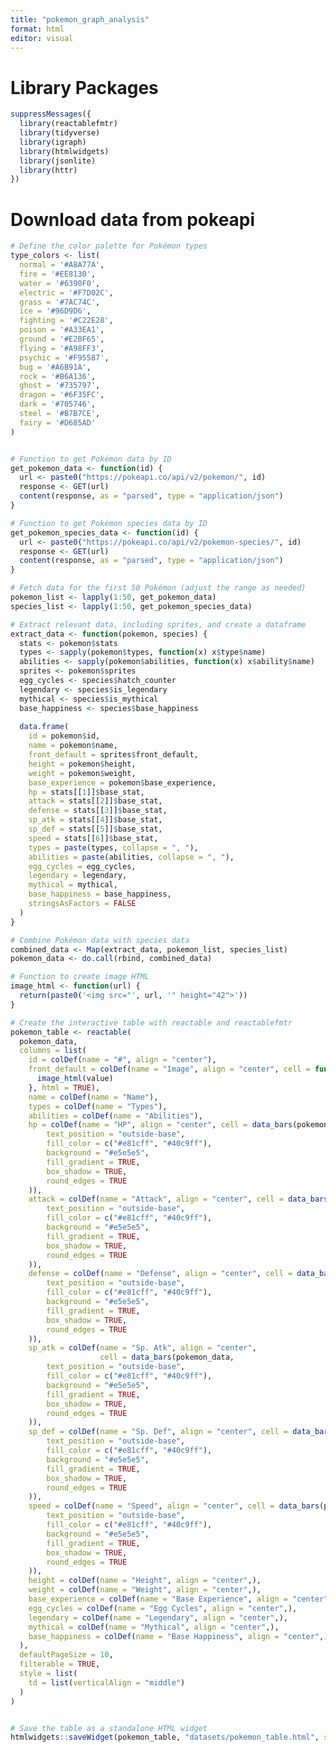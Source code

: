 ```yaml
---
title: "pokemon_graph_analysis"
format: html
editor: visual
---
```


# Library Packages

```r
suppressMessages({
  library(reactablefmtr)
  library(tidyverse)
  library(igraph)
  library(htmlwidgets)
  library(jsonlite)
  library(httr)
})
```


# Download data from pokeapi

```r
# Define the color palette for Pokémon types
type_colors <- list(
  normal = '#A8A77A',
  fire = '#EE8130',
  water = '#6390F0',
  electric = '#F7D02C',
  grass = '#7AC74C',
  ice = '#96D9D6',
  fighting = '#C22E28',
  poison = '#A33EA1',
  ground = '#E2BF65',
  flying = '#A98FF3',
  psychic = '#F95587',
  bug = '#A6B91A',
  rock = '#B6A136',
  ghost = '#735797',
  dragon = '#6F35FC',
  dark = '#705746',
  steel = '#B7B7CE',
  fairy = '#D685AD'
)


# Function to get Pokémon data by ID
get_pokemon_data <- function(id) {
  url <- paste0("https://pokeapi.co/api/v2/pokemon/", id)
  response <- GET(url)
  content(response, as = "parsed", type = "application/json")
}

# Function to get Pokémon species data by ID
get_pokemon_species_data <- function(id) {
  url <- paste0("https://pokeapi.co/api/v2/pokemon-species/", id)
  response <- GET(url)
  content(response, as = "parsed", type = "application/json")
}

# Fetch data for the first 50 Pokémon (adjust the range as needed)
pokemon_list <- lapply(1:50, get_pokemon_data)
species_list <- lapply(1:50, get_pokemon_species_data)

# Extract relevant data, including sprites, and create a dataframe
extract_data <- function(pokemon, species) {
  stats <- pokemon$stats
  types <- sapply(pokemon$types, function(x) x$type$name)
  abilities <- sapply(pokemon$abilities, function(x) x$ability$name)
  sprites <- pokemon$sprites
  egg_cycles <- species$hatch_counter
  legendary <- species$is_legendary
  mythical <- species$is_mythical
  base_happiness <- species$base_happiness
  
  data.frame(
    id = pokemon$id,
    name = pokemon$name,
    front_default = sprites$front_default,
    height = pokemon$height,
    weight = pokemon$weight,
    base_experience = pokemon$base_experience,
    hp = stats[[1]]$base_stat,
    attack = stats[[2]]$base_stat,
    defense = stats[[3]]$base_stat,
    sp_atk = stats[[4]]$base_stat,
    sp_def = stats[[5]]$base_stat,
    speed = stats[[6]]$base_stat,
    types = paste(types, collapse = ", "),
    abilities = paste(abilities, collapse = ", "),
    egg_cycles = egg_cycles,
    legendary = legendary,
    mythical = mythical,
    base_happiness = base_happiness,
    stringsAsFactors = FALSE
  )
}

# Combine Pokémon data with species data
combined_data <- Map(extract_data, pokemon_list, species_list)
pokemon_data <- do.call(rbind, combined_data)

# Function to create image HTML
image_html <- function(url) {
  return(paste0('<img src="', url, '" height="42">'))
}

# Create the interactive table with reactable and reactablefmtr
pokemon_table <- reactable(
  pokemon_data,
  columns = list(
    id = colDef(name = "#", align = "center"),
    front_default = colDef(name = "Image", align = "center", cell = function(value) {
      image_html(value)
    }, html = TRUE),
    name = colDef(name = "Name"),
    types = colDef(name = "Types"),
    abilities = colDef(name = "Abilities"),
    hp = colDef(name = "HP", align = "center", cell = data_bars(pokemon_data, 
        text_position = "outside-base", 
        fill_color = c("#e81cff", "#40c9ff"), 
        background = "#e5e5e5", 
        fill_gradient = TRUE, 
        box_shadow = TRUE, 
        round_edges = TRUE
    )),
    attack = colDef(name = "Attack", align = "center", cell = data_bars(pokemon_data, 
        text_position = "outside-base", 
        fill_color = c("#e81cff", "#40c9ff"), 
        background = "#e5e5e5", 
        fill_gradient = TRUE, 
        box_shadow = TRUE, 
        round_edges = TRUE
    )),
    defense = colDef(name = "Defense", align = "center", cell = data_bars(pokemon_data, 
        text_position = "outside-base", 
        fill_color = c("#e81cff", "#40c9ff"), 
        background = "#e5e5e5", 
        fill_gradient = TRUE, 
        box_shadow = TRUE, 
        round_edges = TRUE
    )),
    sp_atk = colDef(name = "Sp. Atk", align = "center",
                    cell = data_bars(pokemon_data, 
        text_position = "outside-base", 
        fill_color = c("#e81cff", "#40c9ff"), 
        background = "#e5e5e5", 
        fill_gradient = TRUE, 
        box_shadow = TRUE, 
        round_edges = TRUE
    )),
    sp_def = colDef(name = "Sp. Def", align = "center", cell = data_bars(pokemon_data, 
        text_position = "outside-base", 
        fill_color = c("#e81cff", "#40c9ff"), 
        background = "#e5e5e5", 
        fill_gradient = TRUE, 
        box_shadow = TRUE, 
        round_edges = TRUE
    )),
    speed = colDef(name = "Speed", align = "center", cell = data_bars(pokemon_data, 
        text_position = "outside-base", 
        fill_color = c("#e81cff", "#40c9ff"), 
        background = "#e5e5e5", 
        fill_gradient = TRUE, 
        box_shadow = TRUE, 
        round_edges = TRUE
    )),
    height = colDef(name = "Height", align = "center",),
    weight = colDef(name = "Weight", align = "center",),
    base_experience = colDef(name = "Base Experience", align = "center",),
    egg_cycles = colDef(name = "Egg Cycles", align = "center",),
    legendary = colDef(name = "Legendary", align = "center",),
    mythical = colDef(name = "Mythical", align = "center",),
    base_happiness = colDef(name = "Base Happiness", align = "center",)
  ),
  defaultPageSize = 10,
  filterable = TRUE,
  style = list(
    td = list(verticalAlign = "middle")
  )
)


# Save the table as a standalone HTML widget
htmlwidgets::saveWidget(pokemon_table, "datasets/pokemon_table.html", selfcontained = TRUE)

```
